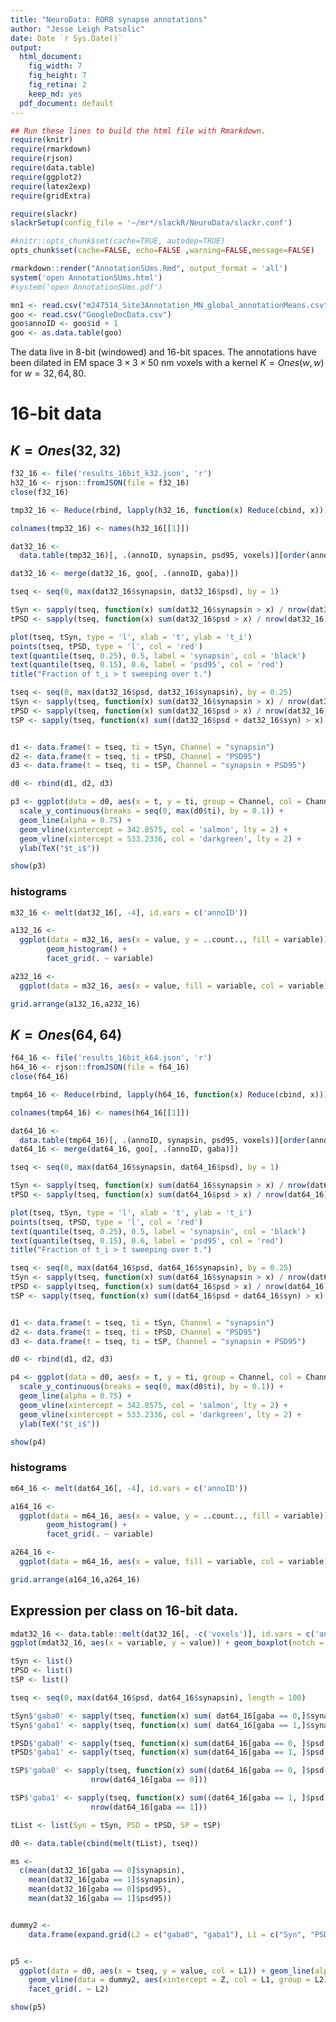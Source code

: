 ```yaml
---
title: "NeuroData: RORB synapse annotations"
author: "Jesse Leigh Patsolic"
date: Date `r Sys.Date()`
output: 
  html_document: 
    fig_width: 7
    fig_height: 7
    fig_retina: 2
    keep_md: yes
  pdf_document: default
---
```


<!--
### ### INITIAL COMMENTS HERE ###
###
### Jesse Leigh Patsolic 
### 2018 <jpatsolic@jhu.edu>
### S.D.G 
#
-->

```r
## Run these lines to build the html file with Rmarkdown.
require(knitr)
require(rmarkdown)
require(rjson)
require(data.table)
require(ggplot2)
require(latex2exp)
require(gridExtra)

require(slackr)
slackrSetup(config_file = '~/mr*/slackR/NeuroData/slackr.conf')

#knitr::opts_chunk$set(cache=TRUE, autodep=TRUE)
opts_chunk$set(cache=FALSE, echo=FALSE ,warning=FALSE,message=FALSE)

rmarkdown::render("AnnotationSUms.Rmd", output_format = 'all')
system('open AnnotationSUms.html')
#system('open AnnotationSUms.pdf')
```

```r
mn1 <- read.csv("m247514_Site3Annotation_MN_global_annotationMeans.csv")
goo <- read.csv("GoogleDocData.csv")
goo$annoID <- goo$id + 1
goo <- as.data.table(goo)
```


The data live in 8-bit (windowed) and 16-bit spaces.  The annotations
have been dilated in EM space $3 \times 3 \times 50$ nm voxels with a
kernel $K = Ones(w,w)$ for $w = {32,64, 80}$.


# 16-bit data

## $K = Ones(32,32)$

```r
f32_16 <- file('results_16bit_k32.json', 'r')
h32_16 <- rjson::fromJSON(file = f32_16)
close(f32_16)

tmp32_16 <- Reduce(rbind, lapply(h32_16, function(x) Reduce(cbind, x)))

colnames(tmp32_16) <- names(h32_16[[1]])

dat32_16 <- 
  data.table(tmp32_16)[, .(annoID, synapsin, psd95, voxels)][order(annoID)]

dat32_16 <- merge(dat32_16, goo[, .(annoID, gaba)])
```


```r
tseq <- seq(0, max(dat32_16$synapsin, dat32_16$psd), by = 1)

tSyn <- sapply(tseq, function(x) sum(dat32_16$synapsin > x) / nrow(dat32_16))
tPSD <- sapply(tseq, function(x) sum(dat32_16$psd > x) / nrow(dat32_16))

plot(tseq, tSyn, type = 'l', xlab = 't', ylab = 't_i')
points(tseq, tPSD, type = 'l', col = 'red')
text(quantile(tseq, 0.25), 0.5, label = 'synapsin', col = 'black')
text(quantile(tseq, 0.15), 0.6, label = 'psd95', col = 'red')
title("Fraction of t_i > t sweeping over t.")
```

```r
tseq <- seq(0, max(dat32_16$psd, dat32_16$synapsin), by = 0.25)
tSyn <- sapply(tseq, function(x) sum(dat32_16$synapsin > x) / nrow(dat32_16))
tPSD <- sapply(tseq, function(x) sum(dat32_16$psd > x) / nrow(dat32_16))
tSP <- sapply(tseq, function(x) sum((dat32_16$psd + dat32_16$syn) > x) / nrow(dat32_16))


d1 <- data.frame(t = tseq, ti = tSyn, Channel = "synapsin")
d2 <- data.frame(t = tseq, ti = tPSD, Channel = "PSD95")
d3 <- data.frame(t = tseq, ti = tSP, Channel = "synapsin + PSD95")

d0 <- rbind(d1, d2, d3)

p3 <- ggplot(data = d0, aes(x = t, y = ti, group = Channel, col = Channel)) + 
  scale_y_continuous(breaks = seq(0, max(d0$ti), by = 0.1)) + 
  geom_line(alpha = 0.75) + 
  geom_vline(xintercept = 342.8575, col = 'salmon', lty = 2) +  
  geom_vline(xintercept = 533.2336, col = 'darkgreen', lty = 2) +  
  ylab(TeX("$t_i$"))

show(p3)
```

### histograms

```r
m32_16 <- melt(dat32_16[, -4], id.vars = c('annoID'))

a132_16 <- 
  ggplot(data = m32_16, aes(x = value, y = ..count.., fill = variable)) + 
        geom_histogram() + 
        facet_grid(. ~ variable)

a232_16 <- 
  ggplot(data = m32_16, aes(x = value, fill = variable, col = variable)) + geom_density() + facet_grid(. ~ variable)

grid.arrange(a132_16,a232_16)
```

## $K = Ones(64,64)$

```r
f64_16 <- file('results_16bit_k64.json', 'r')
h64_16 <- rjson::fromJSON(file = f64_16)
close(f64_16)

tmp64_16 <- Reduce(rbind, lapply(h64_16, function(x) Reduce(cbind, x)))

colnames(tmp64_16) <- names(h64_16[[1]])

dat64_16 <- 
  data.table(tmp64_16)[, .(annoID, synapsin, psd95, voxels)][order(annoID)]
dat64_16 <- merge(dat64_16, goo[, .(annoID, gaba)])
```


```r
tseq <- seq(0, max(dat64_16$synapsin, dat64_16$psd), by = 1)

tSyn <- sapply(tseq, function(x) sum(dat64_16$synapsin > x) / nrow(dat64_16))
tPSD <- sapply(tseq, function(x) sum(dat64_16$psd > x) / nrow(dat64_16))

plot(tseq, tSyn, type = 'l', xlab = 't', ylab = 't_i')
points(tseq, tPSD, type = 'l', col = 'red')
text(quantile(tseq, 0.25), 0.5, label = 'synapsin', col = 'black')
text(quantile(tseq, 0.15), 0.6, label = 'psd95', col = 'red')
title("Fraction of t_i > t sweeping over t.")
```

```r
tseq <- seq(0, max(dat64_16$psd, dat64_16$synapsin), by = 0.25)
tSyn <- sapply(tseq, function(x) sum(dat64_16$synapsin > x) / nrow(dat64_16))
tPSD <- sapply(tseq, function(x) sum(dat64_16$psd > x) / nrow(dat64_16))
tSP <- sapply(tseq, function(x) sum((dat64_16$psd + dat64_16$syn) > x) / nrow(dat64_16))


d1 <- data.frame(t = tseq, ti = tSyn, Channel = "synapsin")
d2 <- data.frame(t = tseq, ti = tPSD, Channel = "PSD95")
d3 <- data.frame(t = tseq, ti = tSP, Channel = "synapsin + PSD95")

d0 <- rbind(d1, d2, d3)

p4 <- ggplot(data = d0, aes(x = t, y = ti, group = Channel, col = Channel)) + 
  scale_y_continuous(breaks = seq(0, max(d0$ti), by = 0.1)) + 
  geom_line(alpha = 0.75) + 
  geom_vline(xintercept = 342.8575, col = 'salmon', lty = 2) +  
  geom_vline(xintercept = 533.2336, col = 'darkgreen', lty = 2) +  
  ylab(TeX("$t_i$"))

show(p4)
```

### histograms

```r
m64_16 <- melt(dat64_16[, -4], id.vars = c('annoID'))

a164_16 <- 
  ggplot(data = m64_16, aes(x = value, y = ..count.., fill = variable)) + 
        geom_histogram() + 
        facet_grid(. ~ variable)

a264_16 <- 
  ggplot(data = m64_16, aes(x = value, fill = variable, col = variable)) + geom_density() + facet_grid(. ~ variable)

grid.arrange(a164_16,a264_16)
```



## Expression per class on 16-bit data.

```r
mdat32_16 <- data.table::melt(dat32_16[, -c('voxels')], id.vars = c('annoID', 'gaba'))
ggplot(mdat32_16, aes(x = variable, y = value)) + geom_boxplot(notch = TRUE) + facet_grid(. ~ gaba)
```

```r
tSyn <- list()
tPSD <- list()
tSP <- list()

tseq <- seq(0, max(dat64_16$psd, dat64_16$synapsin), length = 100)

tSyn$'gaba0' <- sapply(tseq, function(x) sum( dat64_16[gaba == 0,]$synapsin > x) / nrow(dat64_16[gaba == 0]))
tSyn$'gaba1' <- sapply(tseq, function(x) sum( dat64_16[gaba == 1,]$synapsin > x) / nrow(dat64_16[gaba == 1]))

tPSD$'gaba0' <- sapply(tseq, function(x) sum(dat64_16[gaba == 0, ]$psd > x) / nrow(dat64_16[gaba == 0]))
tPSD$'gaba1' <- sapply(tseq, function(x) sum(dat64_16[gaba == 1, ]$psd > x) / nrow(dat64_16[gaba == 1]))

tSP$'gaba0' <- sapply(tseq, function(x) sum((dat64_16[gaba == 0, ]$psd + dat64_16[gaba == 0, ]$syn) > x) / 
                  nrow(dat64_16[gaba == 0]))

tSP$'gaba1' <- sapply(tseq, function(x) sum((dat64_16[gaba == 1, ]$psd + dat64_16[gaba == 1, ]$syn) > x) / 
                  nrow(dat64_16[gaba == 1]))

tList <- list(Syn = tSyn, PSD = tPSD, SP = tSP)

d0 <- data.table(cbind(melt(tList), tseq))
```

```r
ms <- 
  c(mean(dat32_16[gaba == 0]$synapsin), 
    mean(dat32_16[gaba == 1]$synapsin),
    mean(dat32_16[gaba == 0]$psd95), 
    mean(dat32_16[gaba == 1]$psd95))


dummy2 <- 
    data.frame(expand.grid(L2 = c("gaba0", "gaba1"), L1 = c("Syn", "PSD")), Z = ms)


p5 <- 
  ggplot(data = d0, aes(x = tseq, y = value, col = L1)) + geom_line(alpha = 0.75) + 
    geom_vline(data = dummy2, aes(xintercept = Z, col = L1, group = L2), alpha = 0.5) +
    facet_grid(. ~ L2) 

show(p5)
```


<!--
#   Time:
##  Working status:
### Comments:
####Soli Deo Gloria
--> 

